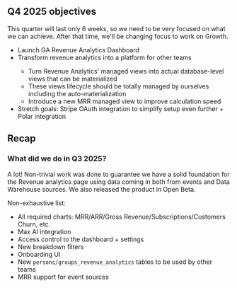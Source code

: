 ## Q4 2025 objectives

This quarter will last only 6 weeks, so we need to be very focused on what we can achieve.
After that time, we'll be changing focus to work on Growth.

- Launch GA Revenue Analytics Dashboard <TeamMember name="Rafael Audibert" photo />
- Transform revenue analytics into a platform for other teams <TeamMember name="Rafael Audibert" photo />
  - Turn Revenue Analytics' managed views into actual database-level views that can be materialized
  - These views lifecycle should be totally managed by ourselves including the auto-materialization
  - Introduce a new MRR managed view to improve calculation speed
- Stretch goals: Stripe OAuth integration to simplify setup even further + Polar integration

## Recap

### What did we do in Q3 2025?

A lot! Non-trivial work was done to guarantee we have a solid foundation for the Revenue analytics page using
data coming in both from events and Data Warehouse sources. We also released the product in Open Beta.

Non-exhaustive list:
- All required charts: MRR/ARR/Gross Revenue/Subscriptions/Customers Churn, etc.
- Max AI integration
- Access control to the dashboard + settings
- New breakdown filters
- Onboarding UI
- New `persons/groups_revenue_analytics` tables to be used by other teams
- MRR support for event sources